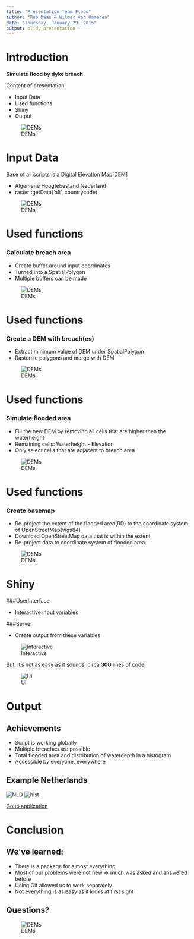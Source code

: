 ```yaml
---
title: "Presentation Team Flood"
author: "Rob Maas & Wilmar van Ommeren"
date: "Thursday, January 29, 2015"
output: slidy_presentation
---
```



# Introduction

**Simulate flood by dyke breach**

Content of presentation:

- Input Data
- Used functions
- Shiny
- Output

![DEMs](www/intro.jpg)


# Input Data

Base of all scripts is a Digital Elevation Map[DEM]   

- Algemene Hoogtebestand Nederland
- raster::getData('alt', countrycode)

![DEMs](www/DEM.png)

  
# Used functions

### Calculate breach area

- Create buffer around input coordinates 
- Turned into a SpatialPolygon
- Multiple buffers can be made

![DEMs](www/breacharea.png)

# Used functions

### Create a DEM with breach(es)

- Extract minimum value of DEM under SpatialPolygon
- Rasterize polygons and merge with DEM

![DEMs](www/DEMwithBreach.png)

# Used functions

### Simulate flooded area

- Fill the new DEM by removing all cells that are higher then the waterheight
- Remaining cells: Waterheight - Elevation
- Only select cells that are adjacent to breach area

![DEMs](www/waterdepth.png)

# Used functions

### Create basemap
- Re-project the extent of the flooded area(RD) to the coordinate system of OpenStreetMap(wgs84)
- Download OpenStreetMap data that is within the extent
- Re-project data to coordinate system of flooded area

![DEMs](www/basemap.png)


# Shiny

###UserInterface

- Interactive input variables

###Server

- Create output from these variables

![Interactive](www/Interactive.png)


But, it's not as easy as it sounds:
circa **300** lines of code!

![UI](www/UI.png)

# Output

## Achievements

- Script is working globally
- Multiple breaches are possible
- Total flooded area and distribution of waterdepth in a histogram
- Accessible by everyone, everywhere

## Example Netherlands

![NLD](www/country.png)
![hist](www/hist.png)

[Go to application](https://wilmarvanommeren.shinyapps.io/floodrisk/)

# Conclusion

## We've learned:

- There is a package for almost everything
- Most of our problems were not new => much was asked and answered before
- Using Git allowed us to work separately
- Not everything is as easy as it looks at first sight

## Questions?
![DEMs](www/front.jpg)




